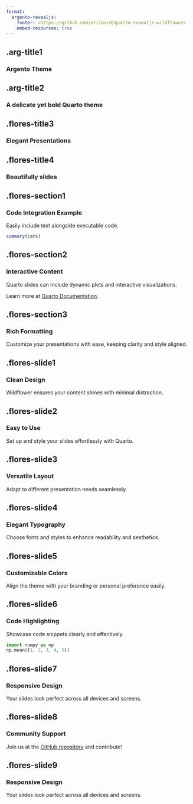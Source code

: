 ```yaml
---
format: 
  argento-revealjs:
    footer: <https://github.com/ariibard/quarto-revealjs-wildflower>
    embed-resources: true
---
```


## .arg-title1 {.arg-title1 .center}

### Argento Theme

## .arg-title2 {.arg-title2 .center}

### A delicate yet bold Quarto theme

## .flores-title3 {.flores-title3 .center}

### Elegant Presentations

## .flores-title4 {.flores-title4 .center}

### Beautifully slides

## .flores-section1 {.flores-section1 .center}

### Code Integration Example

Easily include text alongside executable code.

```r
summary(cars)
```

## .flores-section2 {.flores-section2 .center}

### Interactive Content

Quarto slides can include dynamic plots and interactive visualizations.

Learn more at [Quarto Documentation](https://quarto.org/docs/presentations/).

## .flores-section3 {.flores-section3 .center}

### Rich Formatting

Customize your presentations with ease, keeping clarity and style aligned.

## .flores-slide1 {.flores-slide1}

### Clean Design

Wildflower ensures your content shines with minimal distraction.

## .flores-slide2 {.flores-slide2}

### Easy to Use

Set up and style your slides effortlessly with Quarto.

## .flores-slide3 {.flores-slide3}

### Versatile Layout

Adapt to different presentation needs seamlessly.

## .flores-slide4 {.flores-slide4}

### Elegant Typography

Choose fonts and styles to enhance readability and aesthetics.

## .flores-slide5 {.flores-slide5}

### Customizable Colors

Align the theme with your branding or personal preference easily.

## .flores-slide6 {.flores-slide6}

### Code Highlighting

Showcase code snippets clearly and effectively.

```python
import numpy as np
np.mean([1, 2, 3, 4, 5])
```

## .flores-slide7 {.flores-slide7}

### Responsive Design

Your slides look perfect across all devices and screens.

## .flores-slide8 {.flores-slide8}

### Community Support

Join us at the [GitHub repository](https://github.com/ariibard/quarto-revealjs-wildflower) and contribute!

## .flores-slide9 {.flores-slide9}

### Responsive Design

Your slides look perfect across all devices and screens.
